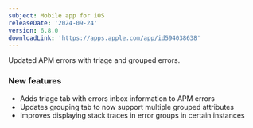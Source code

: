 ```yaml
---
subject: Mobile app for iOS
releaseDate: '2024-09-24'
version: 6.8.0
downloadLink: 'https://apps.apple.com/app/id594038638'
---
```


Updated APM errors with triage and grouped errors.

### New features

* Adds triage tab with errors inbox information to APM errors
* Updates grouping tab to now support multiple grouped attributes
* Improves displaying stack traces in error groups in certain instances
